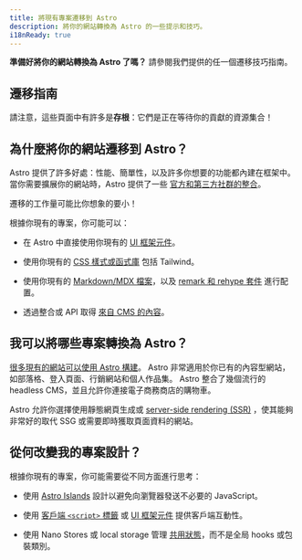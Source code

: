 ```yaml
---
title: 將現有專案遷移到 Astro 
description: 將你的網站轉換為 Astro 的一些提示和技巧。 
i18nReady: true
---
```


**準備好將你的網站轉換為 Astro 了嗎？** 請參閱我們提供的任一個遷移技巧指南。

## 遷移指南

<MigrationGuidesNav />

請注意，這些頁面中有許多是**存根**：它們是正在等待你的貢獻的資源集合！

## 為什麼將你的網站遷移到 Astro？

Astro 提供了許多好處：性能、簡單性，以及許多你想要的功能都內建在框架中。當你需要擴展你的網站時，Astro 提供了一些 [官方和第三方社群的整合](https://astro.build/integrations)。

遷移的工作量可能比你想象的要小！

根據你現有的專案，你可能可以：

- 在 Astro 中直接使用你現有的 [UI 框架元件](/zh-tw/core-concepts/framework-components/)。

- 使用你現有的 [CSS 樣式或函式庫](/zh-tw/guides/styling/) 包括 Tailwind。

- 使用你現有的 [Markdown/MDX 檔案](/zh-tw/guides/markdown-content/)，以及 [remark 和 rehype 套件](/zh-tw/guides/markdown-content/#configuring-markdown-and-mdx) 進行配置。

- 透過整合或 API 取得 [來自 CMS 的內容](/zh-tw/guides/cms/)。


## 我可以將哪些專案轉換為 Astro？

[很多現有的網站可以使用 Astro 構建](/zh-tw/concepts/why-astro/)。 Astro 非常適用於你已有的內容型網站，如部落格、登入頁面、行銷網站和個人作品集。 Astro 整合了幾個流行的headless CMS，並且允許你連接電子商務商店的購物車。

Astro 允許你選擇使用靜態網頁生成或 [server-side rendering (SSR)](/zh-tw/guides/server-side-rendering/) ，使其能夠非常好的取代 SSG 或需要即時獲取頁面資料的網站。

## 從何改變我的專案設計？

根據你現有的專案，你可能需要從不同方面進行思考：

- 使用 [Astro Islands](/zh-tw/concepts/islands/#什麼是-astro-island) 設計以避免向瀏覽器發送不必要的 JavaScript。

- 使用 [客戶端 `<script>` 標籤](/zh-tw/guides/client-side-scripts/) 或 [UI 框架元件](/zh-tw/core-concepts/framework-components/) 提供客戶端互動性。

- 使用 Nano Stores 或 local storage 管理 [共用狀態](/zh-tw/core-concepts/sharing-state/)，而不是全局 hooks 或包裝類別。
